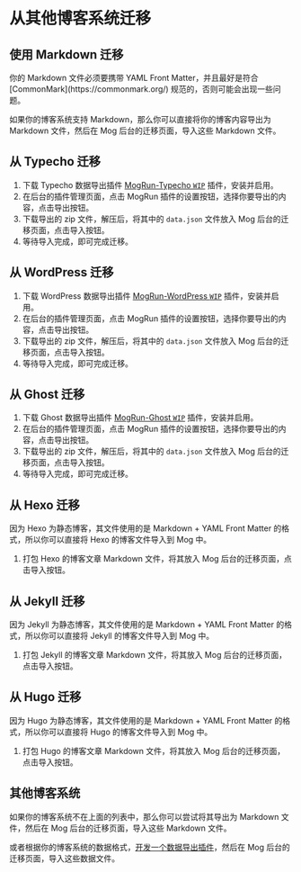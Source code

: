 
# 从其他博客系统迁移

## 使用 Markdown 迁移 

<Callout type="warning">
  你的 Markdown 文件必须要携带 YAML Front Matter，并且最好是符合
  [CommonMark](https://commonmark.org/) 规范的，否则可能会出现一些问题。
</Callout>

如果你的博客系统支持 Markdown，那么你可以直接将你的博客内容导出为 Markdown 文件，然后在 Mog 后台的迁移页面，导入这些 Markdown 文件。

## 从 Typecho 迁移 

1. 下载 Typecho 数据导出插件 [MogRun-Typecho `WIP`](#typecho) 插件，安装并启用。
2. 在后台的插件管理页面，点击 MogRun 插件的设置按钮，选择你要导出的内容，点击导出按钮。
3. 下载导出的 zip 文件，解压后，将其中的 `data.json` 文件放入 Mog 后台的迁移页面，点击导入按钮。
4. 等待导入完成，即可完成迁移。

## 从 WordPress 迁移 

1. 下载 WordPress 数据导出插件 [MogRun-WordPress `WIP`](#wordpress) 插件，安装并启用。
2. 在后台的插件管理页面，点击 MogRun 插件的设置按钮，选择你要导出的内容，点击导出按钮。
3. 下载导出的 zip 文件，解压后，将其中的 `data.json` 文件放入 Mog 后台的迁移页面，点击导入按钮。
4. 等待导入完成，即可完成迁移。

## 从 Ghost 迁移 

1. 下载 Ghost 数据导出插件 [MogRun-Ghost `WIP`](#ghost) 插件，安装并启用。
2. 在后台的插件管理页面，点击 MogRun 插件的设置按钮，选择你要导出的内容，点击导出按钮。
3. 下载导出的 zip 文件，解压后，将其中的 `data.json` 文件放入 Mog 后台的迁移页面，点击导入按钮。
4. 等待导入完成，即可完成迁移。

## 从 Hexo 迁移 

因为 Hexo 为静态博客，其文件使用的是 Markdown + YAML Front Matter 的格式，所以你可以直接将 Hexo 的博客文件导入到 Mog 中。

1. 打包 Hexo 的博客文章 Markdown 文件，将其放入 Mog 后台的迁移页面，点击导入按钮。

## 从 Jekyll 迁移 

因为 Jekyll 为静态博客，其文件使用的是 Markdown + YAML Front Matter 的格式，所以你可以直接将 Jekyll 的博客文件导入到 Mog 中。

1. 打包 Jekyll 的博客文章 Markdown 文件，将其放入 Mog 后台的迁移页面，点击导入按钮。

## 从 Hugo 迁移 

因为 Hugo 为静态博客，其文件使用的是 Markdown + YAML Front Matter 的格式，所以你可以直接将 Hugo 的博客文件导入到 Mog 中。

1. 打包 Hugo 的博客文章 Markdown 文件，将其放入 Mog 后台的迁移页面，点击导入按钮。

## 其他博客系统

如果你的博客系统不在上面的列表中，那么你可以尝试将其导出为 Markdown 文件，然后在 Mog 后台的迁移页面，导入这些 Markdown 文件。

或者根据你的博客系统的数据格式，[开发一个数据导出插件](/development/migrate-plugin)，然后在 Mog 后台的迁移页面，导入这些数据文件。